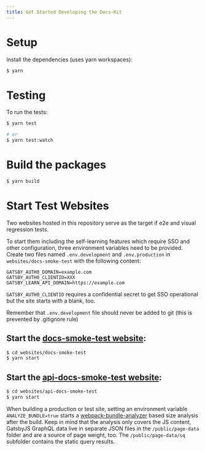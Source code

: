 ```yaml
---
title: Get Started Developing the Docs-Kit
---
```


# Setup

Install the dependencies (uses yarn workspaces):

```bash
$ yarn
```

# Testing

To run the tests:

```bash
$ yarn test

# or
$ yarn test:watch
```

# Build the packages

```bash
$ yarn build
```

# Start Test Websites

Two websites hosted in this repository serve as the target if e2e and visual regression tests.

To start them including the self-learning features which require SSO and other configuration, three environment variables need to be provided.
Create two files named `.env.development` and `.env.production` in `websites/docs-smoke-test` with the following content:

```
GATSBY_AUTH0_DOMAIN=example.com
GATSBY_AUTH0_CLIENTID=XXX
GATSBY_LEARN_API_DOMAIN=https://example.com
```

`GATSBY_AUTH0_CLIENTID` requires a confidential secret to get SSO operational but the site starts with a blank, too.

Remember that `.env.development` file should never be added to git (this is prevented by .gitignore rule)

## Start the [docs-smoke-test website](./websites/docs-smoke-test):

```bash
$ cd websites/docs-smoke-test
$ yarn start
```

## Start the [api-docs-smoke-test website](./websites/api-docs-smoke-test):

```bash
$ cd websites/api-docs-smoke-test
$ yarn start
```

When building a production or test site, setting an environment variable `ANALYZE_BUNDLE=true` starts a [webpack-bundle-analyzer](https://github.com/webpack-contrib/webpack-bundle-analyzer) based size analysis after the build.
Keep in mind that the analysis only covers the JS content, GatsbyJS GraphQL data live in separate JSON files in the `/public/page-data` folder and are a source of page weight, too. The `/public/page-data/sq` subfolder contains the static query results.
